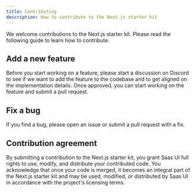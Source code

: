 ```yaml
---
title: Contributing
description: How to contribute to the Next.js starter kit
---
```


We welcome contributions to the Next.js starter kit. Please read the following guide to learn how to contribute.

## Add a new feature

Before you start working on a feature, please start a discussion on Discord to see if we want to add the feature to the codebase
and to get aligned on the implementation details.
Once approved, you can start working on the feature and submit a pull request.

## Fix a bug

If you find a bug, please open an issue or submit a pull request with a fix.

## Contribution agreement

By submitting a contribution to the Next.js starter kit, you grant Saas UI full rights to use, modify, and distribute your contributed code.
You acknowledge that once your code is merged, it becomes an integral part of the Next.js starter kit and may be used, modified, or distributed by Saas UI in accordance with the project's licensing terms.
